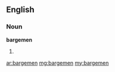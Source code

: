 ==English==

===Noun===
'''bargemen'''

# {{plural of|[[bargeman]]}}

[[ar:bargemen]]
[[mg:bargemen]]
[[my:bargemen]]